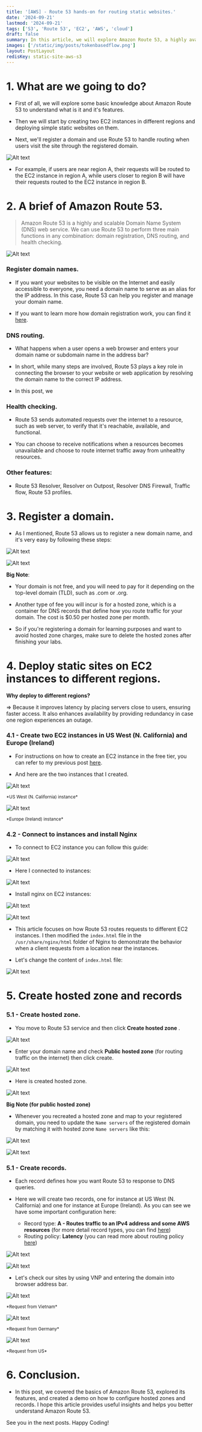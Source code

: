 ```yaml
---
title: '[AWS] - Route 53 hands-on for routing static websites.'
date: '2024-09-21'
lastmod: '2024-09-21'
tags: ['S3', 'Route 53', 'EC2', 'AWS', 'cloud']
draft: false
summary: In this article, we will explore Amazon Route 53, a highly available and scalable Domain Name System (DNS) web service. One of its key functions is routing internet traffic to resources based on domain names, and we will conduct a hands-on tutorial focused on this functionality.
images: ['/static/img/posts/tokenbasedflow.png']
layout: PostLayout
redisKey: static-site-aws-s3
---
```


<TOCInline toc={props.toc} asDisclosure toHeading={3} />

# 1. What are we going to do?

- First of all, we will explore some basic knowledge about Amazon Route 53 to understand what is it and it's features.

- Then we will start by creating two EC2 instances in different regions and deploying simple static websites on them.

- Next, we'll register a domain and use Route 53 to handle routing when users visit the site through the registered domain.

![Alt text](/static/img/posts/route53/image1.png 'image')

- For example, if users are near region A, their requests will be routed to the EC2 instance in region A, while users closer to region B will have their requests routed to the EC2 instance in region B.

# 2. A brief of Amazon Route 53.

> Amazon Route 53 is a highly and scalable Domain Name System (DNS) web service. We can use Route 53 to perform three main functions in any combination: domain registration, DNS routing, and health checking.

<div style={{ textAlign: 'center' }}>
  <img
    src="/static/img/posts/route53/cover.png"
    alt="Alt text"
    title="image"
    style={{ marginBottom: '4px' }}
  />
</div>

### Register domain names.

- If you want your websites to be visible on the Internet and easily accessible to everyone, you need a domain name to serve as an alias for the IP address. In this case, Route 53 can help you register and manage your domain name.

- If you want to learn more how domain registration work, you can find it [here](https://docs.aws.amazon.com/Route53/latest/DeveloperGuide/welcome-domain-registration.html).

### DNS routing.

- What happens when a user opens a web browser and enters your domain name or subdomain name in the address bar?

- In short, while many steps are involved, Route 53 plays a key role in connecting the browser to your website or web application by resolving the domain name to the correct IP address.

- In this post, we

### Health checking.

- Route 53 sends automated requests over the internet to a resource, such as web server, to verify that it's reachable, available, and functional.

- You can choose to receive notifications when a resources becomes unavailable and choose to route internet traffic away from unhealthy resources.

### Other features:

- Route 53 Resolver, Resolver on Outpost, Resolver DNS Firewall, Traffic flow, Route 53 profiles.

# 3. Register a domain.

- As I mentioned, Route 53 allows us to register a new domain name, and it's very easy by following these steps:

![Alt text](/static/img/posts/route53/image2.png 'image')

![Alt text](/static/img/posts/route53/image3.png 'image')

**Big Note**:

- Your domain is not free, and you will need to pay for it depending on the top-level domain (TLD), such as .com or .org.

- Another type of fee you will incur is for a hosted zone, which is a container for DNS records that define how you route traffic for your domain. The cost is $0.50 per hosted zone per month.

- So if you're registering a domain for learning purposes and want to avoid hosted zone charges, make sure to delete the hosted zones after finishing your labs.

# 4. Deploy static sites on EC2 instances to different regions.

**Why deploy to different regions?**

=> Because it improves latency by placing servers close to users, ensuring faster access. It also enhances availability by providing redundancy in case one region experiences an outage.

### 4.1 - Create two EC2 instances in US West (N. California) and Europe (Ireland)

- For instructions on how to create an EC2 instance in the free tier, you can refer to my previous post [here](https://davidnguyenblog.vercel.app/blog/deploy-spring-application-to-aws-ec2-via-docker).

- And here are the two instances that I created.

<div style={{ textAlign: 'center' }}>
  <img
    src="/static/img/posts/route53/image4.png"
    alt="Alt text"
    title="image"
    style={{ marginBottom: '4px' }}
  />
  <p style={{ marginTop: '0' }}>
    <small>*US West (N. California) instance*</small>
  </p>
</div>

<div style={{ textAlign: 'center' }}>
  <img
    src="/static/img/posts/route53/image5.png"
    alt="Alt text"
    title="image"
    style={{ marginBottom: '4px' }}
  />
  <p style={{ marginTop: '0' }}>
    <small>*Europe (Ireland) instance*</small>
  </p>
</div>

### 4.2 - Connect to instances and install Nginx

- To connect to EC2 instance you can follow this guide:

![Alt text](/static/img/posts/route53/image6.png 'image')

- Here I connected to instances:

![Alt text](/static/img/posts/route53/image7.png 'image')

- Install nginx on EC2 instances:

![Alt text](/static/img/posts/route53/image8.png 'image')

![Alt text](/static/img/posts/route53/image9.png 'image')

- This article focuses on how Route 53 routes requests to different EC2 instances. I then modified the `index.html` file in the `/usr/share/nginx/html` folder of Nginx to demonstrate the behavior when a client requests from a location near the instances.

- Let's change the content of `index.html` file:

![Alt text](/static/img/posts/route53/image10.png 'image')

# 5. Create hosted zone and records

### 5.1 - Create hosted zone.

- You move to Route 53 service and then click **Create hosted zone** .

![Alt text](/static/img/posts/route53/image11.png 'image')

- Enter your domain name and check **Public hosted zone** (for routing traffic on the internet) then click create.

![Alt text](/static/img/posts/route53/image12.png 'image')

- Here is created hosted zone.

![Alt text](/static/img/posts/route53/image13.png 'image')

**Big Note (for public hosted zone)**

- Whenever you recreated a hosted zone and map to your registered domain, you need to update the `Name servers` of the registered domain by matching it with hosted zone `Name servers` like this:

![Alt text](/static/img/posts/route53/image19.png 'image')

![Alt text](/static/img/posts/route53/image20.png 'image')

### 5.1 - Create records.

- Each record defines how you want Route 53 to response to DNS queries.

- Here we will create two records, one for instance at US West (N. California) and one for instance at Europe (Ireland). As you can see we have some important configuration here:

  - Record type: **A - Routes traffic to an IPv4 address and some AWS resources** (for more detail record types, you can find [here](https://docs.aws.amazon.com/Route53/latest/DeveloperGuide/ResourceRecordTypes.html))
  - Routing policy: **Latency** (you can read more about routing policy [here](https://docs.aws.amazon.com/Route53/latest/DeveloperGuide/routing-policy.html))

![Alt text](/static/img/posts/route53/image14.png 'image')

![Alt text](/static/img/posts/route53/image15.png 'image')

- Let's check our sites by using VNP and entering the domain into browser address bar.

<div style={{ textAlign: 'center' }}>
  <img
    src="/static/img/posts/route53/image16.png"
    alt="Alt text"
    title="image"
    style={{ marginBottom: '4px' }}
  />
  <p style={{ marginTop: '0' }}>
    <small>*Request from Vietnam*</small>
  </p>
</div>

<div style={{ textAlign: 'center' }}>
  <img
    src="/static/img/posts/route53/image17.png"
    alt="Alt text"
    title="image"
    style={{ marginBottom: '4px' }}
  />
  <p style={{ marginTop: '0' }}>
    <small>*Request from Germany*</small>
  </p>
</div>

<div style={{ textAlign: 'center' }}>
  <img
    src="/static/img/posts/route53/image18.png"
    alt="Alt text"
    title="image"
    style={{ marginBottom: '4px' }}
  />
  <p style={{ marginTop: '0' }}>
    <small>*Request from US*</small>
  </p>
</div>

# 6. Conclusion.

- In this post, we covered the basics of Amazon Route 53, explored its features, and created a demo on how to configure hosted zones and records. I hope this article provides useful insights and helps you better understand Amazon Route 53.

See you in the next posts. Happy Coding!
